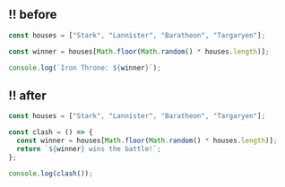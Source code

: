 ## !! before

```js !
const houses = ["Stark", "Lannister", "Baratheon", "Targaryen"];

const winner = houses[Math.floor(Math.random() * houses.length)];

console.log(`Iron Throne: ${winner}`);
```

## !! after

```js ! george.js
const houses = ["Stark", "Lannister", "Baratheon", "Targaryen"];

const clash = () => {
  const winner = houses[Math.floor(Math.random() * houses.length)];
  return `${winner} wins the battle!`;
};

console.log(clash());
```
